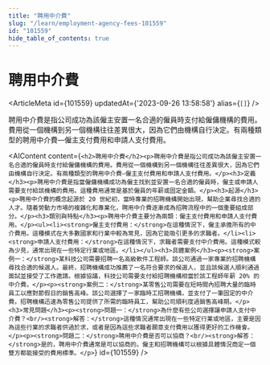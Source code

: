 ```yaml
---
title: "聘用中介費"
slug: "/learn/employment-agency-fees-101559"
id: "101559"
hide_table_of_contents: true
---
```



# 聘用中介費

<ArticleMeta id={101559} updatedAt={'2023-09-26 13:58:58'} alias={`[]`} />
<div className='border-solid border-b border-t-0 my-4 border-[var(--ifm-color-gray-300)]' />

聘用中介費是指公司成功為該僱主安置一名合適的僱員時支付給僱傭機構的費用。費用從一個機構到另一個機構往往差異很大，因為它們由機構自行決定。有兩種類型的聘用中介費—僱主支付費用和申請人支付費用。

<AIContent content={`<h2>聘用中介費</h2><p>聘用中介費是指公司成功為該僱主安置一名合適的僱員時支付給僱傭機構的費用。費用從一個機構到另一個機構往往差異很大，因為它們由機構自行決定。有兩種類型的聘用中介費—僱主支付費用和申請人支付費用。</p><h3>定義</h3><p>聘用中介費是指當僱傭機構成功為僱主找到並安置一名合適的僱員時，僱主或申請人需要支付給該機構的費用。這種費用通常是基於僱員的年薪或固定金額。</p><h3>起源</h3><p>聘用中介費的概念起源於 20 世紀初，當時專業的招聘機構開始出現，幫助企業尋找合適的人才。隨着勞動力市場的複雜化和專業化，聘用中介費逐漸成為招聘流程中的一個重要組成部分。</p><h3>類別與特點</h3><p>聘用中介費主要分為兩類：僱主支付費用和申請人支付費用。</p><ul><li><strong>僱主支付費用：</strong>在這種情況下，僱主承擔所有的中介費用。這種模式在大多數國家和行業中較為常見，因為它能吸引更多的求職者。</li><li><strong>申請人支付費用：</strong>在這種情況下，求職者需要支付中介費用。這種模式較為少見，通常出現在一些特定行業或地區。</li></ul><h3>具體案例</h3><p><strong>案例一：</strong>某科技公司需要招聘一名高級軟件工程師。該公司通過一家專業的招聘機構尋找合適的候選人。最終，招聘機構成功推薦了一名符合要求的候選人，並且該候選人順利通過面試並接受了工作邀請。根據協議，科技公司需要支付給招聘機構相當於該工程師年薪 20% 的中介費。</p><p><strong>案例二：</strong>某零售公司需要在短時間內招聘大量的臨時員工以應對節假日的銷售高峰。該公司選擇了一家臨時工招聘機構，並支付了一筆固定的中介費。招聘機構迅速為零售公司提供了所需的臨時員工，幫助公司順利度過銷售高峰期。</p><h3>常見問題</h3><p><strong>問題一：</strong>為什麼有些公司選擇讓申請人支付中介費？<br/><strong>解答：</strong>這種情況通常出現在一些特定行業或地區，主要是因為這些行業的求職者供過於求，或者是因為這些求職者願意支付費用以獲得更好的工作機會。</p><p><strong>問題二：</strong>聘用中介費是否可以協商？<br/><strong>解答：</strong>是的，聘用中介費通常是可以協商的。僱主和招聘機構可以根據具體情況商定一個雙方都能接受的費用標準。</p>`} id={101559} />
